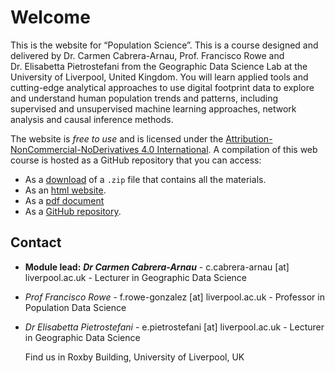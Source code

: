 # Welcome {.unnumbered}

This is the website for "Population Science". This is a course designed and delivered by Dr. Carmen Cabrera-Arnau, Prof. Francisco Rowe and Dr. Elisabetta Pietrostefani from the Geographic Data Science Lab at the University of Liverpool, United Kingdom. You will learn applied tools and cutting-edge analytical approaches to use digital footprint data to explore and understand human population trends and patterns, including supervised and unsupervised machine learning approaches, network analysis and causal inference methods.

The website is *free to use* and is licensed under the [Attribution-NonCommercial-NoDerivatives 4.0 International](https://creativecommons.org/licenses/by-nc-nd/4.0/). A compilation of this web course is hosted as a GitHub repository that you can access:

-   As a [download](https://github.com/fcorowe/r4ps/archive/refs/heads/main.zip) of a `.zip` file that contains all the materials.
-   As an [html website](https://www.population-science.net).
-   As a [pdf document](https://www.population-science.net/Population-Science.pdf)
-   As a [GitHub repository](https://github.com/fcorowe/r4ps).

## Contact {.unnumbered}

-   **Module lead:** ***Dr Carmen Cabrera-Arnau*** - c.cabrera-arnau \[at\] liverpool.ac.uk - Lecturer in Geographic Data Science

-   *Prof Francisco Rowe* - f.rowe-gonzalez \[at\] liverpool.ac.uk - Professor in Population Data Science

-   *Dr Elisabetta Pietrostefani* - e.pietrostefani \[at\] liverpool.ac.uk - Lecturer in Geographic Data Science

    Find us in Roxby Building, University of Liverpool, UK
